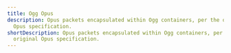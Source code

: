---
title: Ogg Opus
description: Opus packets encapsulated within Ogg containers, per the original
  Opus specification.
shortDescription: Opus packets encapsulated within Ogg containers, per the
  original Opus specification.
---
